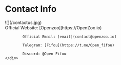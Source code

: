 # Contact Info


<div class="flex flex-row items-center" style={{flexWrap:'wrap'}}>
    <div style={{marginRight:50,marginBottom:20}}>
        ![](/contactus.jpg)
    </div>
    <div>
            Official Website: [Openzoo](https://OpenZoo.io)
        
            Official Email: [email](contact@openzoo.io)
        
            Telegram: [Fifou](https://t.me/Open_fifou)
        
            Discord: @Open Fifou
    </div>
</div>
